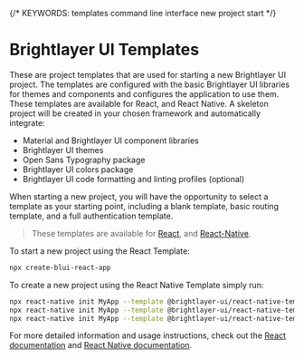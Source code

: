 
{/* KEYWORDS: templates command line interface new project start */}

# Brightlayer UI Templates

These are project templates that are used for starting a new Brightlayer UI project. The templates are configured with the basic Brightlayer UI libraries for themes and components and configures the application to use them.
These templates are available for React, and React Native. A skeleton project will be created in your chosen framework and automatically integrate:

-   Material and Brightlayer UI component libraries
-   Brightlayer UI themes
-   Open Sans Typography package
-   Brightlayer UI colors package
-   Brightlayer UI code formatting and linting profiles (optional)

When starting a new project, you will have the opportunity to select a template as your starting point, including a blank template, basic routing template, and a full authentication template.

> These templates are available for [React](https://github.com/etn-ccis/blui-react-cli-templates/blob/master/README.md#react-cli-templates), and [React-Native](https://github.com/etn-ccis/blui-react-native-cli-templates/blob/master/README.md#react-native-cli-templates).

To start a new project using the React Template:

```sh
npx create-blui-react-app
```

To create a new project using the React Native Template simply run:

```sh
npx react-native init MyApp --template @brightlayer-ui/react-native-template-blank-typescript
npx react-native init MyApp --template @brightlayer-ui/react-native-template-routing-typescript
npx react-native init MyApp --template @brightlayer-ui/react-native-template-authentication-typescript
```

For more detailed information and usage instructions, check out the [React documentation](https://github.com/etn-ccis/blui-react-cli-templates/blob/master/README.md) and [React Native documentation](https://github.com/etn-ccis/blui-react-native-cli-templates/blob/master/README.md).
